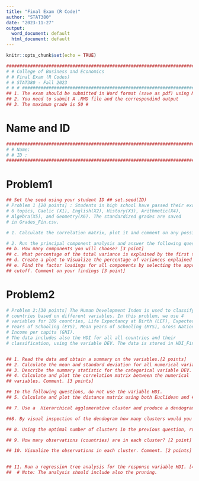 ```yaml
---
title: "Final Exam (R Code)"
author: "STAT380"
date: "2023-11-27"
output:
  word_document: default
  html_document: default
---
```


```r
knitr::opts_chunk$set(echo = TRUE)
```


```r
########################################################################### # United Arab Emirates University 
# # College of Business and Economics 
# # Final Exam (R Codes)
# # STAT380 - Fall 2023 
# # # ########################################################################### ########################################################################### # Instructions # # 
## 1. The exam should be submitted in Word format (save as pdf) using Markdown. 
## 2. You need to submit A .RMD file and the correspondind output
## 3. The maximum grade is 50 #
```

# Name and ID





```r
########################################################################### 
# # Name: 
# # ID : 
######################################################################### ########################################################################### # Set your working directory
```

# Problem1
```r
## Set the seed using your student ID ## set.seed(ID) 
# Problem 1 [20 points] : Students in high school have passed their exam on 
# 6 topics, Gaelic (X1), English(X2), History(X3), Arithmetic(X4),
# Algebra(X5), and Geometry(X6). The standardized grades are saved 
# in Grades_Fin.csv. 
```


```r

# 1. Calculate the correlation matrix, plot it and comment on any possible # relationship between the variables.[5 points]

```




```r

# 2. Run the principal component analysis and answer the following questions # ## a. How many eigenvalues are larger than 1 [3 point] 
## b. How many components you will choose? [3 point] 
## c. What percentage of the total variance is explained by the first two components? ## [3 point] 
## d. Create a plot to Visualize the percentage of variances explained by each ## PC. comment[3] 
## e. Find the factor loadings for all components by selecting the appropriate 
## cutoff. Comment on your findings [3 point] 
```





# Problem2
```r
# Problem 2:[30 points] The Human Development Index is used to classify 
# countries based on different variables. In this problem, we use 4 
# variables for 189 countries, Life Expectancy at Birth (LEF), Expected 
# Years of Schooling (EYS), Mean years of Schooling (MYS), Gross National 
# Income per capita (GNI). 
# The data includes also the HDI for all all countries and their 
# classification, using the variable DEV. The data is stored in HDI_Fin.csv. 


## 1. Read the data and obtain a summary on the variables.[2 points] 
## 2. Calculate the mean and standard deviation for all numerical variables. [2 points] 
## 3. Describe the summary statistic for the categorical variable DEV. [1 points] 
## 4. Calculate and plot the correlation matrix between the numerical 
## variables. Comment. [3 points]

## In the following questions, do not use the variable HDI.
## 5. Calculate and plot the distance matrix using both Euclidean and ## Manhattan distances. [5 points] 

## 7. Use a  Hierarchical agglomerative cluster and produce a dendogram. [4 points]

##8. By visual inspection of the dendogram how many clusters would you choose for the data? # [1 points] 

## 8. Using the optimal number of clusters in the previous question, run a K-means cluster analysis and # comment. [4 points] 

## 9. How many observations (countries) are in each cluster? [2 point] 

## 10. Visualize the observations in each cluster. Comment. [2 points] 

 
## 11. Run a regression tree analysis for the response variable HDI. [4 points] 
##  # Note: The analysis should include also the pruning.

```


